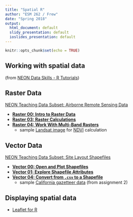 ```yaml
---
title: "Spatial R"
author: "ESM 262 / Frew"
date: "Spring 2018"
output:
  html_document: default
  slidy_presentation: default
  ioslides_presentation: default
---
```

```r
knitr::opts_chunk$set(echo = TRUE)
```
## Working with spatial data

(from [NEON Data Skills - R Tutorials](http://neondataskills.org/R/))

## Raster Data

[NEON Teaching Data Subset: Airborne Remote Sensing Data](https://frew.eri.ucsb.edu/private/ESM262/NEONDSAirborneRemoteSensing.zip)

- [**Raster 00: Intro to Raster Data**](http://neondataskills.org/R/Introduction-to-Raster-Data-In-R/)
- [**Raster 03: Raster Calculations**](http://neondataskills.org/R/Raster-Calculations-In-R/)
- [**Raster 04: Work With Multi-Band Rasters**](http://neondataskills.org/R/Multi-Band-Rasters-In-R/)
    - sample [Landsat image](Landsat7.tif) for [NDVI](https://earthobservatory.nasa.gov/Features/MeasuringVegetation/) calculation

## Vector Data

[NEON Teaching Data Subset: Site Layout Shapefiles](https://frew.eri.ucsb.edu/private/ESM262/NEONDSSiteLayoutFiles.zip)

- [**Vector 00: Open and Plot Shapefiles**](http://neondataskills.org/R/open-shapefiles-in-R/)
- [**Vector 01: Explore Shapefile Attributes**](http://neondataskills.org/R/shapefile-attributes-in-R/)
- [**Vector 04: Convert from `.csv` to a Shapefile**](http://neondataskills.org/R/csv-to-shapefile-R/)
    - sample [California gazetteer data](CA.csv) (from assignment 2)

## Displaying spatial data

- [Leaflet for R](https://rstudio.github.io/leaflet)
